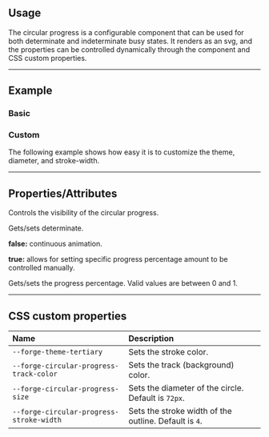 
<PageSection>

## Usage

The circular progress is a configurable component that can be used for both determinate and indeterminate busy states. It renders as an svg,
and the properties can be controlled dynamically through the component and CSS custom properties.

</PageSection>

---

<PageSection>

## Example

### Basic

<LiveDemo dense codeHtml={CircularProgressDefaultHtml()}>
  <CircularProgressDemo />
</LiveDemo>

### Custom

The following example shows how easy it is to customize the theme, diameter, and stroke-width.

<LiveDemo dense codeHtml={CircularProgressCustomHtml()} codeScss={CircularProgressCustomScss()}>
  <CustomDemo determinate progress="0.66" />
</LiveDemo>

</PageSection>

---

<PageSection>

## Properties/Attributes

<PropertyDef name="open" type="boolean" defaultValue="true">

Controls the visibility of the circular progress.

</PropertyDef>

<PropertyDef name="determinate" type="boolean" defaultValue="false">

Gets/sets determinate.

**false:** continuous animation.

**true:** allows for setting specific progress percentage amount to be controlled manually.

</PropertyDef>

<PropertyDef name="progress" type="number" defaultValue="0">

Gets/sets the progress percentage. Valid values are between 0 and 1.

</PropertyDef>

</PageSection>

---

<PageSection>

## CSS custom properties

| Name                                            | Description
| :-----------------------------------------------| :----------
| `--forge-theme-tertiary`                          | Sets the stroke color.
| `--forge-circular-progress-track-color`           | Sets the track (background) color.
| `--forge-circular-progress-size`                  | Sets the diameter of the circle. Default is `72px`.
| `--forge-circular-progress-stroke-width`          | Sets the stroke width of the outline. Default is `4`.

</PageSection>
